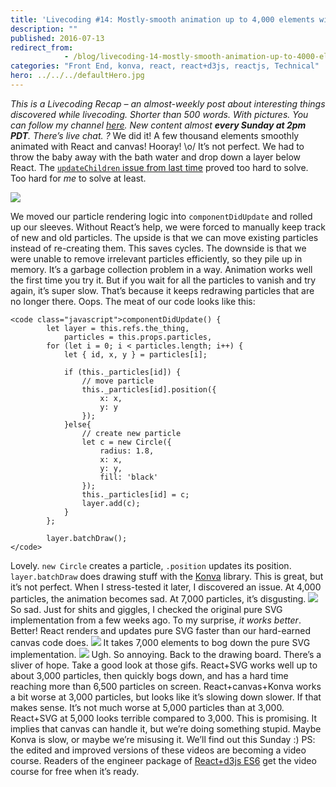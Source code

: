 ```yaml
---
title: 'Livecoding #14: Mostly-smooth animation up to 4,000 elements with React and canvas'
description: ""
published: 2016-07-13
redirect_from: 
            - /blog/livecoding-14-mostly-smooth-animation-up-to-4000-elements-with-react-and-canvas/swizec/6864
categories: "Front End, konva, react, react+d3js, reactjs, Technical"
hero: ../../../defaultHero.jpg
---
```


_This is a Livecoding Recap – an almost-weekly post about interesting things discovered while livecoding. Shorter than 500 words. With pictures. You can follow my channel [here](https://livecoding.tv/swizec). New content almost **every Sunday at 2pm PDT**. There’s live chat. ?_ We did it! A few thousand elements smoothly animated with React and canvas! Hooray! \\o/ It’s not perfect. We had to throw the baby away with the bath water and drop down a layer below React. The [`updateChildren` issue from last time](http://swizec.com/blog/livecoding-13-rendering-react-components-with-canvas/swizec/6784) proved too hard to solve. Too hard for _me_ to solve at least.

![](./img/4OLlufc.gif)

We moved our particle rendering logic into `componentDidUpdate` and rolled up our sleeves. Without React’s help, we were forced to manually keep track of new and old particles. The upside is that we can move existing particles instead of re-creating them. This saves cycles. The downside is that we were unable to remove irrelevant particles efficiently, so they pile up in memory. It’s a garbage collection problem in a way. Animation works well the first time you try it. But if you wait for all the particles to vanish and try again, it’s super slow. That’s because it keeps redrawing particles that are no longer there. Oops. The meat of our code looks like this:

```undefined
<code class="javascript">componentDidUpdate() {
        let layer = this.refs.the_thing,
            particles = this.props.particles,
        for (let i = 0; i < particles.length; i++) {
            let { id, x, y } = particles[i];

            if (this._particles[id]) {
                // move particle
                this._particles[id].position({
                    x: x,
                    y: y
                });
            }else{
                // create new particle
                let c = new Circle({
                    radius: 1.8,
                    x: x,
                    y: y,
                    fill: 'black'
                });
                this._particles[id] = c;
                layer.add(c);
            }
        };

        layer.batchDraw();
</code>
```

Lovely. `new Circle` creates a particle, `.position` updates its position. `layer.batchDraw` does drawing stuff with the [Konva](http://konvajs.github.io/) library. This is great, but it’s not perfect. When I stress-tested it later, I discovered an issue. At 4,000 particles, the animation becomes sad. At 7,000 particles, it’s disgusting. ![](./img/Y6TDJFX.gif) So sad. Just for shits and giggles, I checked the original pure SVG implementation from a few weeks ago. To my surprise, _it works better_. Better! React renders and updates pure SVG faster than our hard-earned canvas code does. ![](./img/JWublnt.gif) It takes 7,000 elements to bog down the pure SVG implementation. ![](./img/UElqylu.gif) Ugh. So annoying. Back to the drawing board. There’s a sliver of hope. Take a good look at those gifs. React+SVG works well up to about 3,000 particles, then quickly bogs down, and has a hard time reaching more than 6,500 particles on screen. React+canvas+Konva works a bit worse at 3,000 particles, but looks like it’s slowing down slower. If that makes sense. It’s not much worse at 5,000 particles than at 3,000. React+SVG at 5,000 looks terrible compared to 3,000. This is promising. It implies that canvas can handle it, but we’re doing something stupid. Maybe Konva is slow, or maybe we’re misusing it. We’ll find out this Sunday :) PS: the edited and improved versions of these videos are becoming a video course. Readers of the engineer package of [React+d3js ES6](http://swizec.com/reactd3js/) get the video course for free when it’s ready.
